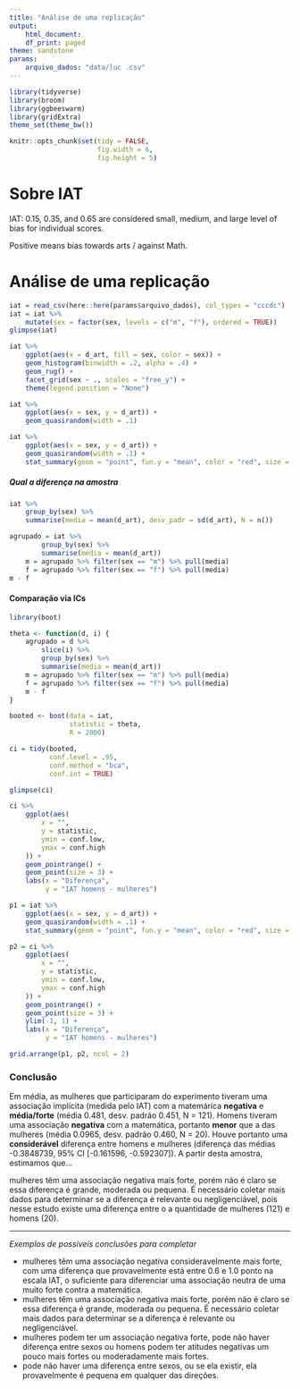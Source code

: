 ```yaml
---
title: "Análise de uma replicação"
output:
    html_document:
    df_print: paged
theme: sandstone
params: 
    arquivo_dados: "data/luc .csv"
---
```


```r
library(tidyverse)
library(broom)
library(ggbeeswarm)
library(gridExtra)
theme_set(theme_bw())

knitr::opts_chunk$set(tidy = FALSE,
                      fig.width = 6,
                      fig.height = 5)

```

# Sobre IAT

IAT: 0.15, 0.35, and 0.65 are considered small, medium, and large level of bias for individual scores.

Positive means bias towards arts / against Math.

# Análise de uma replicação

```r
iat = read_csv(here::here(params$arquivo_dados), col_types = "cccdc")
iat = iat %>% 
    mutate(sex = factor(sex, levels = c("m", "f"), ordered = TRUE))
glimpse(iat)
```

```r
iat %>%
    ggplot(aes(x = d_art, fill = sex, color = sex)) +
    geom_histogram(binwidth = .2, alpha = .4) +
    geom_rug() +
    facet_grid(sex ~ ., scales = "free_y") + 
    theme(legend.position = "None")
```


```r
iat %>% 
    ggplot(aes(x = sex, y = d_art)) + 
    geom_quasirandom(width = .1)
```



```r
iat %>% 
    ggplot(aes(x = sex, y = d_art)) + 
    geom_quasirandom(width = .1) + 
    stat_summary(geom = "point", fun.y = "mean", color = "red", size = 5)
```

##### Qual a diferença na amostra

```r
iat %>% 
    group_by(sex) %>% 
    summarise(media = mean(d_art), desv_padr = sd(d_art), N = n())
```


```r
agrupado = iat %>% 
        group_by(sex) %>% 
        summarise(media = mean(d_art))
    m = agrupado %>% filter(sex == "m") %>% pull(media)
    f = agrupado %>% filter(sex == "f") %>% pull(media)
m - f
```


#### Comparação via ICs

```r
library(boot)

theta <- function(d, i) {
    agrupado = d %>% 
        slice(i) %>% 
        group_by(sex) %>% 
        summarise(media = mean(d_art))
    m = agrupado %>% filter(sex == "m") %>% pull(media)
    f = agrupado %>% filter(sex == "f") %>% pull(media)
    m - f
}

booted <- boot(data = iat, 
               statistic = theta, 
               R = 2000)

ci = tidy(booted, 
          conf.level = .95,
          conf.method = "bca",
          conf.int = TRUE)

glimpse(ci)
```

```r
ci %>%
    ggplot(aes(
        x = "",
        y = statistic,
        ymin = conf.low,
        ymax = conf.high
    )) +
    geom_pointrange() +
    geom_point(size = 3) + 
    labs(x = "Diferença", 
         y = "IAT homens - mulheres")
```

```r
p1 = iat %>% 
    ggplot(aes(x = sex, y = d_art)) +
    geom_quasirandom(width = .1) + 
    stat_summary(geom = "point", fun.y = "mean", color = "red", size = 5)

p2 = ci %>%
    ggplot(aes(
        x = "",
        y = statistic,
        ymin = conf.low,
        ymax = conf.high
    )) +
    geom_pointrange() +
    geom_point(size = 3) + 
    ylim(-1, 1) + 
    labs(x = "Diferença", 
         y = "IAT homens - mulheres")

grid.arrange(p1, p2, ncol = 2)

```

### Conclusão

Em média, as mulheres que participaram do experimento tiveram uma associação implícita (medida pelo IAT) com a matemárica **negativa** e **média/forte** (média 0.481, desv. padrão 0.451, N = 121). Homens tiveram uma associação **negativa** com a matemática, portanto **menor** que a das mulheres (média 0.0965, desv. padrão 0.460, N = 20). Houve portanto uma **considerável** diferença entre homens e mulheres (diferença das médias -0.3848739, 95% CI [-0.161596, -0.592307]). A partir desta amostra, estimamos que...

mulheres têm uma associação negativa mais forte, porém não é claro se essa diferença é grande, moderada ou pequena. É necessário coletar mais dados para determinar se a diferença é relevante ou negligenciável, pois nesse estudo existe uma diferença entre o a quantidade de mulheres (121) e homens (20).

--- 
*Exemplos de possíveis conclusões para completar*

  * mulheres têm uma associação negativa consideravelmente mais forte, com uma diferença que provavelmente está entre 0.6 e 1.0 ponto na escala IAT, o suficiente para diferenciar uma associação neutra de uma muito forte contra a matemática.
  * mulheres têm uma associação negativa mais forte, porém não é claro se essa diferença é grande, moderada ou pequena. É necessário coletar mais dados para determinar se a diferença é relevante ou negligenciável. 
  * mulheres podem ter um associação negativa forte, pode não haver diferença entre sexos ou homens podem ter atitudes negativas um pouco mais fortes ou moderadamente mais fortes.
  * pode não haver uma diferença entre sexos, ou se ela existir, ela provavelmente é pequena em qualquer das direções. 